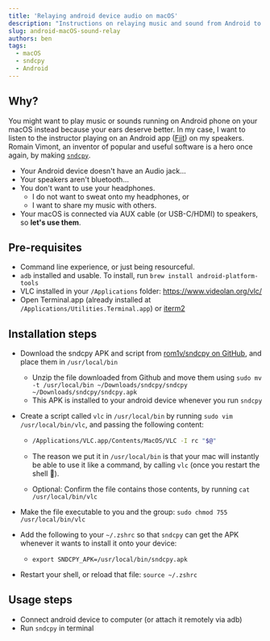 ```yaml
---
title: 'Relaying android device audio on macOS'
description: "Instructions on relaying music and sound from Android to your macOS"
slug: android-macOS-sound-relay
authors: ben
tags:
  - macOS
  - sndcpy
  - Android
---
```


## Why?

You might want to play music or sounds running on Android phone on your macOS instead because your ears deserve better. In my case, I want to listen to the instructor playing on an Android app ([Fiit](https://fiit.tv/)) on my speakers. Romain Vimont, an inventor of popular and useful software is a hero once again, by making [`sndcpy`](https://github.com/rom1v/sndcpy).

- Your Android device doesn't have an Audio jack...
- Your speakers aren't bluetooth...
- You don't want to use your headphones. 
  - I do not want to sweat onto my headphones, or
  - I want to share my music with others.
- Your macOS is connected via AUX cable (or USB-C/HDMI) to speakers, so **let's use them**.

<!--truncate-->

## Pre-requisites

- Command line experience, or just being resourceful.
- `adb` installed and usable. To install, run `brew install android-platform-tools`
- VLC installed in your `/Applications` folder: https://www.videolan.org/vlc/
- Open Terminal.app (already installed at `/Applications/Utilities.Terminal.app`) or [iterm2](https://iterm2.com/)

## Installation steps

- Download the sndcpy APK and script from [rom1v/sndcpy on GitHub](https://github.com/rom1v/sndcpy), and place them in `/usr/local/bin`

  - Unzip the file downloaded from Github and move them using `sudo mv -t /usr/local/bin ~/Downloads/sndcpy/sndcpy ~/Downloads/sndcpy/sndcpy.apk`
  - This APK is installed to your android device whenever you run `sndcpy`

- Create a script called `vlc` in `/usr/local/bin` by running `sudo vim /usr/local/bin/vlc`, and passing the following content:

  - ```bash
    /Applications/VLC.app/Contents/MacOS/VLC -I rc "$@"
    ```

  - The reason we put it in `/usr/local/bin` is that your mac will instantly be able to use it like a command, by calling `vlc` (once you restart the shell 🐚).

  - Optional: Confirm the file contains those contents, by running `cat /usr/local/bin/vlc`

- Make the file executable to you and the group: `sudo chmod 755 /usr/local/bin/vlc`

- Add the following to your `~/.zshrc` so that `sndcpy` can get the APK whenever it wants to install it onto your device:

  - ```
    export SNDCPY_APK=/usr/local/bin/sndcpy.apk
    ```

- Restart your shell, or reload that file: `source ~/.zshrc`

## Usage steps

- Connect android device to computer (or attach it remotely via adb)
- Run `sndcpy` in terminal